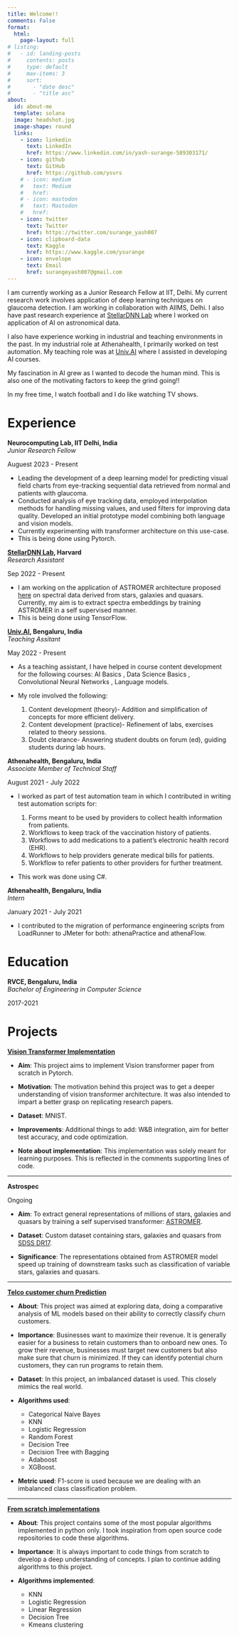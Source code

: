 ```yaml
---
title: Welcome!!
comments: False
format:
  html:
    page-layout: full
# listing:
#   - id: landing-posts
#     contents: posts
#     type: default
#     max-items: 3
#     sort: 
#       - "date desc"
#       - "title asc"
about:
  id: about-me
  template: solana
  image: headshot.jpg
  image-shape: round
  links:
    - icon: linkedin
      text: LinkedIn
      href: https://www.linkedin.com/in/yash-surange-589303171/
    - icon: github
      text: GitHub
      href: https://github.com/ysurs
    # - icon: medium
    #   text: Medium
    #   href:  
    # - icon: mastodon
    #   text: Mastodon
    #   href: 
    - icon: twitter
      text: Twitter
      href: https://twitter.com/surange_yash007
    - icon: clipboard-data
      text: Kaggle
      href: https://www.kaggle.com/ysurange
    - icon: envelope
      text: Email
      href: surangeyash007@gmail.com
---
```


:::{#about-me}
I am currently working as a Junior Research Fellow at IIT, Delhi. My current research work involves application of deep learning techniques on glaucoma detection. I am working in collaboration with AIIMS, Delhi. I also have past research experience at [StellarDNN Lab](https://www.stellardnn.org/) where I worked on application of AI on astronomical data.

I also have experience working in industrial and teaching environments in the past. In my industrial role at Athenahealth, I primarily worked on test automation. My teaching role was at [Univ.AI](https://www.univ.ai/) where I assisted in developing AI courses.

My fascination in AI grew as I wanted to decode the human mind. This is also one of the motivating factors to keep the grind going!!

In my free time, I watch football and I do like watching TV shows. 


<!-- You can read more about me and my work [here](about.qmd). -->
:::

::::{.panel-tabset}

# Experience

::: {.d-flex .justify-content-between}
::: {}
**Neurocomputing Lab, IIT Delhi, India**  
*Junior Research Fellow*
:::
::: {.text-end}
Auguest 2023 - Present
:::
:::

- Leading the development of a deep learning model for predicting visual field charts from eye-tracking sequential data retrieved from normal and patients with glaucoma.
- Conducted analysis of eye tracking data, employed interpolation methods for handling missing values, and used filters for improving data quality. Developed an initial prototype model combining both language and vision models.
- Currently experimenting with transformer architecture on this use-case.
- This is being done using Pytorch.

::: {.d-flex .justify-content-between}
::: {}
**[StellarDNN Lab](https://www.stellardnn.org/), Harvard**  
*Research Assistant*
:::
::: {.text-end}
Sep 2022 - Present
:::
:::
- I am working on the application of ASTROMER architecture proposed [here](https://arxiv.org/pdf/2205.01677.pdf) on spectral data derived from stars, galaxies and quasars. Currently, my aim is to extract spectra embeddings by training ASTROMER in a self supervised manner.
- This is being done using TensorFlow.


::: {.d-flex .justify-content-between}
::: {}
**[Univ.AI](https://www.univ.ai/), Bengaluru, India**  
*Teaching Assitant*
:::
::: {.text-end}
May 2022 - Present
:::
:::
- As a teaching assistant, I have helped in course content development for the following courses: AI Basics , Data Science Basics , Convolutional Neural Networks , Language models. 

- My role involved the following:
  1. Content development (theory)- Addition and simplification of concepts for more efficient delivery.
  2. Content development (practice)- Refinement of labs, exercises related to theory sessions.
  3. Doubt clearance- Answering student doubts on forum (ed), guiding students during lab hours.


::: {.d-flex .justify-content-between}
::: {}
**Athenahealth, Bengaluru, India**  
*Associate Member of Technical Staff*
:::
::: {.text-end}
August 2021 - July 2022
:::
:::
- I worked as part of test automation team in which I contributed in writing test automation scripts for:

  1. Forms meant to be used by providers to collect health information from patients. 
  2. Workflows to keep track of the vaccination history of patients.
  2. Workflows to add medications to a patient's electronic health record (EHR).
  3. Workflows to help providers generate medical bills for patients.
  4. Workflow to refer patients to other providers for further treatment.
- This work was done using C#.

::: {.d-flex .justify-content-between}
::: {}
**Athenahealth, Bengaluru, India**  
*Intern*
:::
::: {.text-end}
January 2021 - July 2021
:::
:::
- I contributed to the migration of performance engineering scripts from LoadRunner to JMeter for both: athenaPractice and athenaFlow.


# Education


::: {.d-flex .justify-content-between}
::: {}
**RVCE, Bengaluru, India**  
*Bachelor of Engineering in Computer Science*
:::
::: {.text-end}
2017-2021
:::
:::


# Projects

::: {.d-flex .justify-content-between}
::: {}
**[Vision Transformer Implementation](https://github.com/ysurs/Vit)**  
:::
::: {.text-end}
:::
:::
  - **Aim**: This project aims to implement Vision transformer paper from scratch in Pytorch.

  - **Motivation**: The motivation behind this project was to get a deeper understanding of vision transformer architecture. It was also intended to impart a better grasp on replicating research papers.

  - **Dataset**: MNIST. 

  - **Improvements**: Additional things to add: W&B integration, aim for better test accuracy, and code optimization.

  - **Note about implementation**: This implementation was solely meant for learning purposes. This is reflected in the comments supporting lines of code.

****************************************************************

::: {.d-flex .justify-content-between}
::: {}
**Astrospec**  
:::
::: {.text-end}
Ongoing
:::
:::
  - **Aim**: To extract general representations of millions of stars, galaxies and quasars by training a self supervised transformer: [ASTROMER](https://arxiv.org/pdf/2205.01677.pdf).

  - **Dataset**: Custom dataset containing stars, galaxies and quasars from [SDSS DR17](https://www.sdss4.org/dr17/). 

  - **Significance**: The representations obtained from ASTROMER model speed up training of downstream tasks such as classification of variable stars, galaxies and quasars.


****************************************************************

::: {.d-flex .justify-content-between}
::: {}
**[Telco customer churn Prediction](https://github.com/ysurs/Telco-Churn-prediction)**  
:::
::: {.text-end}
:::
:::
  - **About**: This project was aimed at exploring data, doing a comparative analysis of ML models based on their ability to correctly classify churn customers. 

  - **Importance**: Businesses want to maximize their revenue. It is generally easier for a business to retain customers than to onboard new ones. To grow their revenue, businesses must target new customers but also make sure that churn is minimized. If they can identify potential churn customers, they can run programs to retain them.

  - **Dataset**: In this project, an imbalanced dataset is used. This closely mimics the real world.

  - **Algorithms used**: 
    - Categorical Naive Bayes 
    - KNN
    - Logistic Regression
    - Random Forest
    - Decision Tree
    - Decision Tree with Bagging
    - Adaboost
    - XGBoost.
  
  - **Metric used**: F1-score is used because we are dealing with an imbalanced class classification problem.

****************************************************************

::: {.d-flex .justify-content-between}
::: {}
**[From scratch implementations](https://github.com/ysurs/From_scratch_implementations)**  
:::
::: {.text-end}
:::
:::
  - **About**: This project contains some of the most popular algorithms implemented in python only. I took inspiration from open source code repositories to code these algorithms. 

  - **Importance**: It is always important to code things from scratch to develop a deep understanding of concepts. I plan to continue adding algorithms to this project.

  - **Algorithms implemented**: 
    - KNN
    - Logistic Regression
    - Linear Regression
    - Decision Tree
    - Kmeans clustering
  
::::
<!-- :::::{.grid}
::::{.g-col-12 .g-col-md-12}
## Latest Blogs
Click [here](blog.qmd) to check out more blogs.

:::{#landing-posts}
:::
::::
::::: -->
